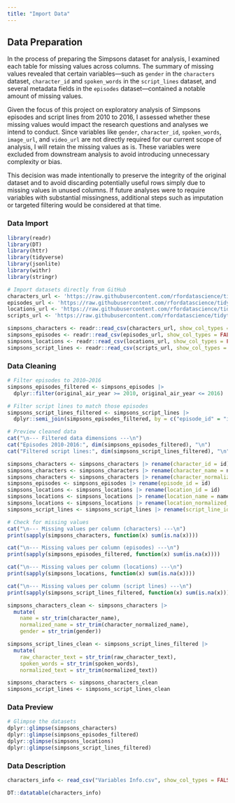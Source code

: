 ```yaml
---
title: "Import Data"
---
```


## Data Preparation

::: panel-tabset
In the process of preparing the Simpsons dataset for analysis, I examined each table for missing values across columns. The summary of missing values revealed that certain variables—such as `gender` in the `characters` dataset, `character_id` and `spoken_words` in the `script_lines` dataset, and several metadata fields in the `episodes` dataset—contained a notable amount of missing values.

Given the focus of this project on exploratory analysis of Simpsons episodes and script lines from 2010 to 2016, I assessed whether these missing values would impact the research questions and analyses we intend to conduct. Since variables like `gender`, `character_id`, `spoken_words`, `image_url`, and `video_url` are not directly required for our current scope of analysis, I will retain the missing values as is. These variables were excluded from downstream analysis to avoid introducing unnecessary complexity or bias.

This decision was made intentionally to preserve the integrity of the original dataset and to avoid discarding potentially useful rows simply due to missing values in unused columns. If future analyses were to require variables with substantial missingness, additional steps such as imputation or targeted filtering would be considered at that time.

### Data Import

```r
library(readr)
library(DT)
library(httr)
library(tidyverse)
library(jsonlite)
library(withr)
library(stringr)
```

```r
# Import datasets directly from GitHub
characters_url <- 'https://raw.githubusercontent.com/rfordatascience/tidytuesday/main/data/2025/2025-02-04/simpsons_characters.csv'
episodes_url <- 'https://raw.githubusercontent.com/rfordatascience/tidytuesday/main/data/2025/2025-02-04/simpsons_episodes.csv'
locations_url <- 'https://raw.githubusercontent.com/rfordatascience/tidytuesday/main/data/2025/2025-02-04/simpsons_locations.csv'
scripts_url <- 'https://raw.githubusercontent.com/rfordatascience/tidytuesday/main/data/2025/2025-02-04/simpsons_script_lines.csv'

simpsons_characters <- readr::read_csv(characters_url, show_col_types = FALSE)
simpsons_episodes <- readr::read_csv(episodes_url, show_col_types = FALSE)
simpsons_locations <- readr::read_csv(locations_url, show_col_types = FALSE)
simpsons_script_lines <- readr::read_csv(scripts_url, show_col_types = FALSE)
```

### Data Cleaning

```r
# Filter episodes to 2010–2016
simpsons_episodes_filtered <- simpsons_episodes |>
  dplyr::filter(original_air_year >= 2010, original_air_year <= 2016)

# Filter script lines to match those episodes
simpsons_script_lines_filtered <- simpsons_script_lines |>
  dplyr::semi_join(simpsons_episodes_filtered, by = c("episode_id" = "id"))

# Preview cleaned data
cat("\n--- Filtered data dimensions ---\n")
cat("Episodes 2010-2016:", dim(simpsons_episodes_filtered), "\n")
cat("Filtered script lines:", dim(simpsons_script_lines_filtered), "\n")
```

```r
simpsons_characters <- simpsons_characters |> rename(character_id = id)
simpsons_characters <- simpsons_characters |> rename(character_name = name)
simpsons_characters <- simpsons_characters |> rename(character_normalized_name = normalized_name)
simpsons_episodes <- simpsons_episodes |> rename(episode_id = id)
simpsons_locations <- simpsons_locations |> rename(location_id = id)
simpsons_locations <- simpsons_locations |> rename(location_name = name)
simpsons_locations <- simpsons_locations |> rename(location_normalized_name = normalized_name)
simpsons_script_lines <- simpsons_script_lines |> rename(script_line_id = id)

```

```r
# Check for missing values
cat("\n--- Missing values per column (characters) ---\n")
print(sapply(simpsons_characters, function(x) sum(is.na(x))))

cat("\n--- Missing values per column (episodes) ---\n")
print(sapply(simpsons_episodes_filtered, function(x) sum(is.na(x))))

cat("\n--- Missing values per column (locations) ---\n")
print(sapply(simpsons_locations, function(x) sum(is.na(x))))

cat("\n--- Missing values per column (script lines) ---\n")
print(sapply(simpsons_script_lines_filtered, function(x) sum(is.na(x))))
```

```r
simpsons_characters_clean <- simpsons_characters |>
  mutate(
    name = str_trim(character_name),
    normalized_name = str_trim(character_normalized_name),
    gender = str_trim(gender))

simpsons_script_lines_clean <- simpsons_script_lines_filtered |>
  mutate(
    raw_character_text = str_trim(raw_character_text),
    spoken_words = str_trim(spoken_words),
    normalized_text = str_trim(normalized_text))

simpsons_characters <- simpsons_characters_clean
simpsons_script_lines <- simpsons_script_lines_clean
```

### Data Preview

```r
# Glimpse the datasets
dplyr::glimpse(simpsons_characters)
dplyr::glimpse(simpsons_episodes_filtered)
dplyr::glimpse(simpsons_locations)
dplyr::glimpse(simpsons_script_lines_filtered)
```

### Data Description

```r
characters_info <- read_csv("Variables Info.csv", show_col_types = FALSE)

DT::datatable(characters_info)
```
:::